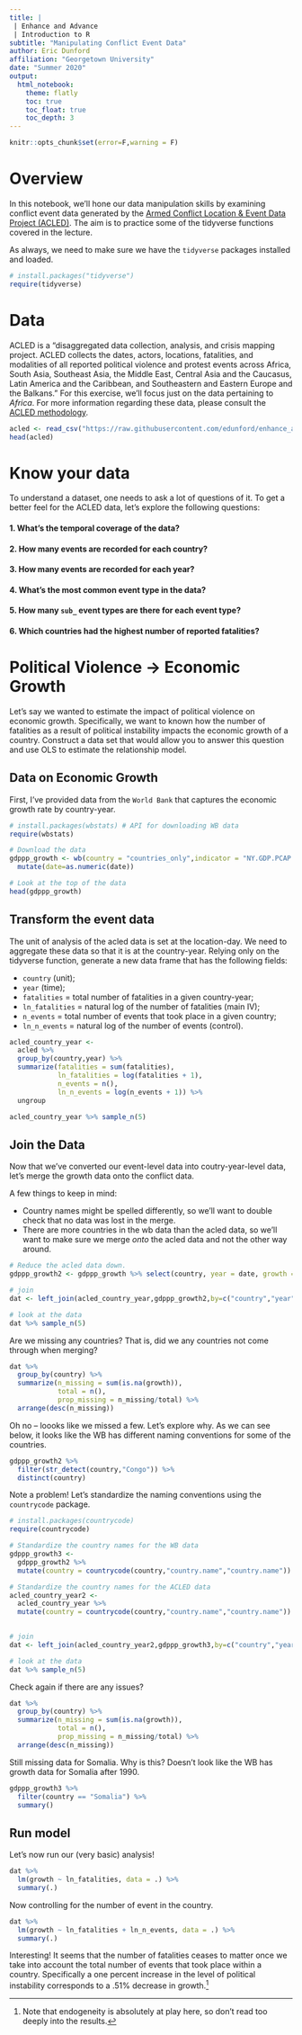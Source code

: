 ```yaml
---
title: |
 | Enhance and Advance
 | Introduction to R
subtitle: "Manipulating Conflict Event Data" 
author: Eric Dunford
affiliation: "Georgetown University"
date: "Summer 2020" 
output: 
  html_notebook:
    theme: flatly
    toc: true
    toc_float: true
    toc_depth: 3
---
```


```r
knitr::opts_chunk$set(error=F,warning = F)
```

# Overview

In this notebook, we'll hone our data manipulation skills by examining conflict event data generated by the [Armed Conflict Location & Event Data Project (ACLED)](https://acleddata.com/#/dashboard). The aim is to practice some of the tidyverse functions covered in the lecture. 

As always, we need to make sure we have the `tidyverse` packages installed and loaded. 

```r
# install.packages("tidyverse")  
require(tidyverse) 
```


# Data 

ACLED is a "disaggregated data collection, analysis, and crisis mapping project. ACLED collects the dates, actors, locations, fatalities, and modalities of all reported political violence and protest events across Africa, South Asia, Southeast Asia, the Middle East, Central Asia and the Caucasus, Latin America and the Caribbean, and Southeastern and Eastern Europe and the Balkans." For this exercise, we'll focus just on the data pertaining to _Africa_. For more information regarding these data, please consult the [ACLED methodology](https://acleddata.com/resources/methodology/).

```r
acled <- read_csv("https://raw.githubusercontent.com/edunford/enhance_and_advance_R/master/lectures/wrangling/walkthroughs/acled_africa.csv")
head(acled)
```


# Know your data

To understand a dataset, one needs to ask a lot of questions of it. To get a better feel for the ACLED data, let's explore the following questions:

#### 1. What's the temporal coverage of the data?
#### 2. How many events are recorded for each country? 
#### 3. How many events are recorded for each year?
#### 4. What's the most common event type in the data?
#### 5. How many `sub_` event types are there for each event type?
#### 6. Which countries had the highest number of reported fatalities? 

# Political Violence &rarr; Economic Growth

Let's say we wanted to estimate the impact of political violence on economic growth. Specifically, we want to known how the number of fatalities as a result of political instability impacts the economic growth of a country. Construct a data set that would allow you to answer this question and use OLS to estimate the relationship model.


## Data on Economic Growth

First, I've provided data from the `World Bank` that captures the economic growth rate by country-year.

```r
# install.packages(wbstats) # API for downloading WB data
require(wbstats)

# Download the data
gdppp_growth <- wb(country = "countries_only",indicator = "NY.GDP.PCAP.KD.ZG") %>% 
  mutate(date=as.numeric(date))

# Look at the top of the data
head(gdppp_growth)
```

## Transform the event data

The unit of analysis of the acled data is set at the location-day. We need to aggregate these data so that it is at the country-year. Relying only on the tidyverse function, generate a new data frame that has the following fields:

- `country` (unit);
- `year` (time);
- `fatalities` = total number of fatalities in a given country-year;
- `ln_fatalities` = natural log of the number of fatalities (main IV);
- `n_events` = total number of events that took place in a given country;
- `ln_n_events` = natural log of the number of events (control).

 

```r
acled_country_year <-
  acled %>% 
  group_by(country,year) %>% 
  summarize(fatalities = sum(fatalities),
            ln_fatalities = log(fatalities + 1),
            n_events = n(),
            ln_n_events = log(n_events + 1)) %>% 
  ungroup

acled_country_year %>% sample_n(5)
```

## Join the Data

Now that we've converted our event-level data into coutry-year-level data, let's merge the growth data onto the conflict data.

A few things to keep in mind:

- Country names might be spelled differently, so we'll want to double check that no data was lost in the merge. 
- There are more countries in the wb data than the acled data, so we'll want to make sure we merge _onto_ the acled data and not the other way around. 

```r
# Reduce the acled data down.
gdppp_growth2 <- gdppp_growth %>% select(country, year = date, growth = value)

# join
dat <- left_join(acled_country_year,gdppp_growth2,by=c("country","year"))

# look at the data 
dat %>% sample_n(5)
```
Are we missing any countries? That is, did we any countries not come through when merging?

```r
dat %>% 
  group_by(country) %>% 
  summarize(n_missing = sum(is.na(growth)),
            total = n(),
            prop_missing = n_missing/total) %>% 
  arrange(desc(n_missing))
```

Oh no -- loooks like we missed a few. Let's explore why. As we can see below, it looks like the WB has different naming conventions for some of the countries. 

```r
gdppp_growth2 %>% 
  filter(str_detect(country,"Congo")) %>% 
  distinct(country)
```

Note a problem! Let's standardize the naming conventions using the `countrycode` package.

```r
# install.packages(countrycode)
require(countrycode)

# Standardize the country names for the WB data
gdppp_growth3 <- 
  gdppp_growth2 %>% 
  mutate(country = countrycode(country,"country.name","country.name"))

# Standardize the country names for the ACLED data
acled_country_year2 <- 
  acled_country_year %>% 
  mutate(country = countrycode(country,"country.name","country.name"))
  

# join
dat <- left_join(acled_country_year2,gdppp_growth3,by=c("country","year"))

# look at the data 
dat %>% sample_n(5)
```

Check again if there are any issues? 

```r
dat %>% 
  group_by(country) %>% 
  summarize(n_missing = sum(is.na(growth)),
            total = n(),
            prop_missing = n_missing/total) %>% 
  arrange(desc(n_missing))
```


Still missing data for Somalia. Why is this? Doesn't look like the WB has growth data for Somalia after 1990. 

```r
gdppp_growth3 %>% 
  filter(country == "Somalia") %>% 
  summary()
```

## Run model

Let's now run our (very basic) analysis!

```r
dat %>% 
  lm(growth ~ ln_fatalities, data = .) %>% 
  summary(.)
```
Now controlling for the number of event in the country.

```r
dat %>% 
  lm(growth ~ ln_fatalities + ln_n_events, data = .) %>% 
  summary(.)
```
Interesting! It seems that the number of fatalities ceases to matter once we take into account the total number of events that took place within a country. Specifically a one percent increase in the level of political instability corresponds to a .51% decrease in growth.^[Note that endogeneity is absolutely at play here, so don't read too deeply into the results.] 